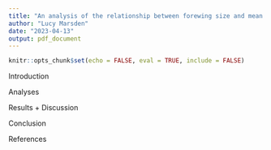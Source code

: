 ```yaml
---
title: "An analysis of the relationship between forewing size and mean annual June temperature in Hesperia Comma"
author: "Lucy Marsden"
date: "2023-04-13"
output: pdf_document
---
```


```r
knitr::opts_chunk$set(echo = FALSE, eval = TRUE, include = FALSE)
```

Introduction

Analyses

Results + Discussion

Conclusion

References
